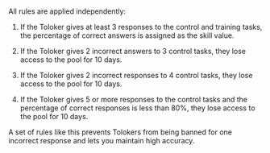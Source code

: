 <Image withBackground imageId="1675426790772" alt="" />

<Image withBackground imageId="1675426804698" alt="" />

<Image withBackground imageId="1675426818624" alt="" />

<Image withBackground imageId="1675426799066" alt="" />

All rules are applied independently:

1. If the Toloker gives at least 3 responses to the control and training tasks, the percentage of correct answers is assigned as the skill value.

1. If the Toloker gives 2 incorrect answers to 3 control tasks, they lose access to the pool for 10 days.

1. If the Toloker gives 2 incorrect responses to 4 control tasks, they lose access to the pool for 10 days.

1. If the Toloker gives 5 or more responses to the control tasks and the percentage of correct responses is less than 80%, they lose access to the pool for 10 days.

A set of rules like this prevents Tolokers from being banned for one incorrect response and lets you maintain high accuracy.